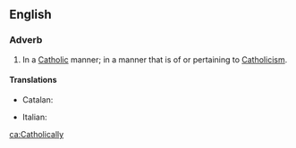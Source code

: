 ==English==

===Adverb===
{{en-adv}}
# In a [[Catholic]] manner; in a manner that is of or pertaining to [[Catholicism]].

====Translations====
{{trans-top|In a Catholic manner}}
* Catalan: {{t|ca|catòlicament}}
{{trans-mid}}
* Italian: {{t+|it|cattolicamente}}
{{trans-bottom}}

[[ca:Catholically]]
